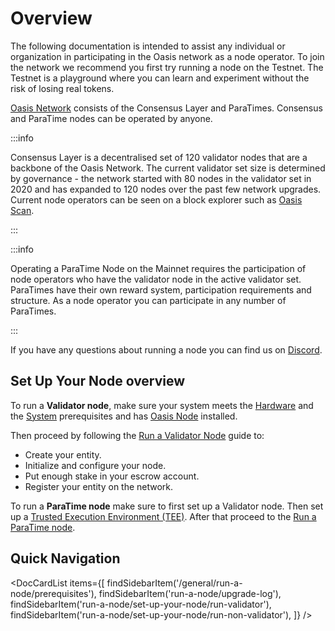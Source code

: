 
# Overview

The following documentation is intended to assist any individual or 
organization in participating in the Oasis network as a node operator. To join 
the network we recommend you first try running a node on the Testnet. The 
Testnet is a playground where you can learn and experiment without the risk 
of losing real tokens. 

[Oasis Network] consists of the Consensus Layer and ParaTimes. Consensus and 
ParaTime nodes can be operated by anyone.

:::info

Consensus Layer is a decentralised set of 120 validator nodes that are a 
backbone of the Oasis Network. The current validator set size is determined by 
governance - the network started with 80 nodes in the validator set in 2020 and 
has expanded to 120 nodes over the past few network upgrades. Current node 
operators can be seen on a block explorer such as [Oasis Scan].

:::

:::info

Operating a ParaTime Node on the Mainnet requires the participation of node 
operators who have the validator node in the active validator set. ParaTimes 
have their own reward system, participation requirements and structure. As a 
node operator you can participate in any number of ParaTimes.

:::

If you have any questions about running a node you can find us on [Discord].

[Oasis Network]: ../oasis-network/overview.md
[Oasis Scan]: https://www.oasisscan.com/validators
[Discord]: https://discord.gg/RwNTK8t

## Set Up Your Node overview

To run a **Validator node**, make sure your system meets the [Hardware] and the 
[System] prerequisites and has [Oasis Node] installed.

Then proceed by following the [Run a Validator Node] guide to:

* Create your entity.
* Initialize and configure your node.
* Put enough stake in your escrow account.
* Register your entity on the network.

To run a **ParaTime node** make sure to first set up a Validator node. Then set 
up a [Trusted Execution Environment (TEE)]. After that proceed to the [Run a 
ParaTime node].

[Hardware]: ./prerequisites/hardware-recommendations.md
[System]: ./prerequisites/system-configuration.mdx
[Oasis Node]: ./prerequisites/oasis-node.md
[Run a Validator Node]: ./set-up-your-node/run-validator.md
[Trusted Execution Environment (TEE)]: ./prerequisites/set-up-trusted-execution-environment-tee.md
[Run a ParaTime node]: ./set-up-your-node/run-a-paratime-node.mdx

## Quick Navigation

<DocCardList items={[
    findSidebarItem('/general/run-a-node/prerequisites'),
    findSidebarItem('run-a-node/upgrade-log'),
    findSidebarItem('run-a-node/set-up-your-node/run-validator'),
    findSidebarItem('run-a-node/set-up-your-node/run-non-validator'),
]} />
